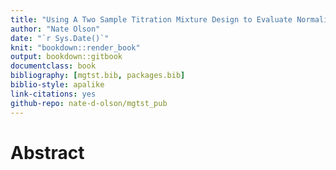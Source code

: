 ```yaml
--- 
title: "Using A Two Sample Titration Mixture Design to Evaluate Normalization and Differential Abundance Methods."
author: "Nate Olson"
date: "`r Sys.Date()`"
knit: "bookdown::render_book"
output: bookdown::gitbook
documentclass: book
bibliography: [mgtst.bib, packages.bib]
biblio-style: apalike
link-citations: yes
github-repo: nate-d-olson/mgtst_pub
---
```


# Abstract